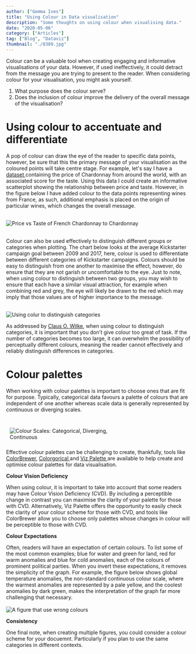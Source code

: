 ```yaml
---
author: ["Gemma Ives"]
title: "Using Colour in Data visualisation"
description: "Some thoughts on using colour when visualising data."
date: "2020-05-06"
category: ["Articles"]
tag: ["Blog", "Dataviz"]
thumbnail: "./8389.jpg"
---
```


<div className="container mx-auto">
  <p> Colour can be a valuable tool when creating engaging and informative visualisations of your data.
  However, if used ineffectively, it could detract from the message you are trying to present to the reader.
  When considering colour for your visualisation, you might ask yourself.
  </p>
  <ol>
  <li> What purpose does the colour serve? </li>
  <li> Does the inclusion of colour improve the delivery of the overall message of the visualisation? </li>
</ol>
</div>

<div className="container mx-auto">
  <h1 className="mart">Using colour to accentuate and differentiate</h1>
  <p> A pop of colour can draw the eye of the reader to specific data points, however, be sure that this the primary message of your visualisation as the coloured points will take centre stage.
  For example, let's say I have a <a href="https://www.kaggle.com/zynicide/wine-reviews/"> dataset </a>
  containing the price of Chardonnay from around the world, with an associated score for the taste.
  Using this data I could create an informative scatterplot showing the relationship between price and taste.
  However, in the figure below I have added colour to the data points representing wines from France, as such, additional emphasis is placed on the origin of particular wines, which changes the overall message.
  </p>
  <br />
  <img src="./FrenchWine2.png" alt="Price vs Taste of French Chardonnay to Chardonnay"></img>
</div>

<div className="container mx-auto">
<br />
  <p> Colour can also be used effectively to distinguish different groups or categories when plotting.
  The chart below looks at the average Kickstarter campaign goal between 2009 and 2017, here, colour is used to differentiate between different categories of Kickstarter campaigns.
  Colours should be easy to distinguish from one another to maximise the effect, however, do ensure that they are not garish or uncomfortable to the eye.
  Just to note, when using colour to distinguish between two groups, you may wish to ensure that each have a similar visual attraction, for example when combining red and grey, the eye will likely be drawn to the red which may imply that those values are of higher importance to the message.
  </p>
<br />
  <img src="./Kickstarter2.png" alt="Using colur to distinguish categories"></img>
<br />
  <p> As addressed by <a href="https://serialmentor.com/dataviz/color-pitfalls.html#encoding-too-much-or-irrelevant-information/"> Claus O. Wilke</a>, when using colour to distinguish categories, it is important that you don’t give colour too great of task.
  If the number of categories becomes too large, it can overwhelm the possibility of perceptually different colours, meaning the reader cannot effectively and reliably distinguish differences in categories.
  </p>
</div>

<div className="container mx-auto">
  <h1 className="mart">Colour palettes</h1>
  <p> When working with colour palettes is important to choose ones that are fit for purpose.
  Typically, categorical data favours a palette of colours that are independent of one another whereas scale data is generally represented by continuous or diverging scales.
  </p>
<br />
  <div style="float:none;width:300px;padding:10px 0 10px 10px">
    <img src="./Colour Scales.png" alt="Colour Scales: Categorical, Diverging, Continuous" />
  </div>
  <p> Effective colour palettes can be challenging to create, thankfully, tools like
  <a href="https://colorbrewer2.org/"> ColorBrewer</a>,
  <a href="http://vrl.cs.brown.edu/color"> Colorgorical </a> and
  <a href="https://projects.susielu.com/viz-palette"> Viz Palette </a>
 are available to help create and optimise colour palettes for data visualisation.
 </p>
</div>

<div className="container mx-auto">
<p> <strong> Colour Vision Deficiency </strong></p>
<p> When using colour, it is important to take into account that some readers may have Colour Vision Deficiency (CVD).
By including a perceptible change in contrast you can maximise the clarity of your palette for those with CVD.
Alternatively, Viz Palette offers the opportunity to easily check the clarity of your colour scheme for those with CVD, and tools like ColorBrewer allow you to choose only palettes whose changes in colour will be perceptible to those with CVD.
</p>
<p> <strong> Colour Expectations </strong></p>
<p> Often, readers will have an expectation of certain colours. To list some of the most common examples; blue for water and green for land,
red for warm anomalies and blue for cold anomalies, each of the colours of prominent political parties.
When you invert these expectations, it removes the simplicity of the graph.
For example, the figure below shows global temperature anomalies, the non-standard continuous colour scale, where the warmest anomalies are represented by a pale yellow, and the coolest anomalies by dark green, makes the interpretation of the graph far more challenging that necessary.
<br />
<br />
<img src="./WrongColors2.png" alt="A figure that use wrong colours"></img>
<br />
</p>
<p> <strong> Consistency </strong></p>
<p> One final note, when creating multiple figures, you could consider a colour scheme for your docuemnt.
Particularly if you plan to use the same categories in different contexts.
</p>
</div>
